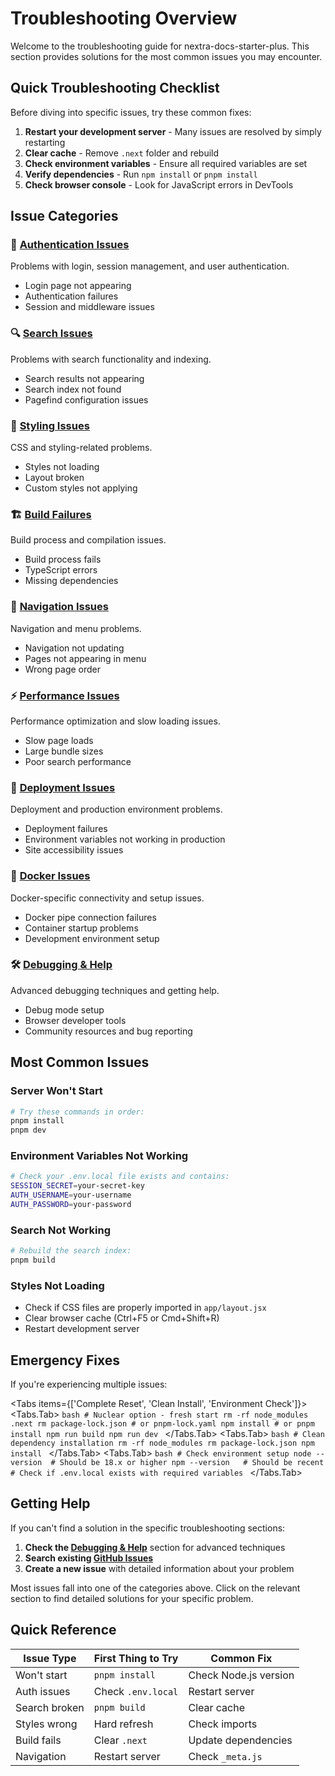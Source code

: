 
# Troubleshooting Overview

Welcome to the troubleshooting guide for nextra-docs-starter-plus. This section provides solutions for the most common issues you may encounter.

## Quick Troubleshooting Checklist

Before diving into specific issues, try these common fixes:

1. **Restart your development server** - Many issues are resolved by simply restarting
2. **Clear cache** - Remove `.next` folder and rebuild
3. **Check environment variables** - Ensure all required variables are set
4. **Verify dependencies** - Run `npm install` or `pnpm install`
5. **Check browser console** - Look for JavaScript errors in DevTools

## Issue Categories

### 🔐 [Authentication Issues](/troubleshooting/authentication_issues)
Problems with login, session management, and user authentication.
- Login page not appearing
- Authentication failures
- Session and middleware issues

### 🔍 [Search Issues](/troubleshooting/search_issues)  
Problems with search functionality and indexing.
- Search results not appearing
- Search index not found
- Pagefind configuration issues

### 🎨 [Styling Issues](/troubleshooting/styling_issues)
CSS and styling-related problems.
- Styles not loading
- Layout broken
- Custom styles not applying

### 🏗️ [Build Failures](/troubleshooting/build_failures)
Build process and compilation issues.
- Build process fails
- TypeScript errors
- Missing dependencies

### 🧭 [Navigation Issues](/troubleshooting/navigation_issues)
Navigation and menu problems.
- Navigation not updating
- Pages not appearing in menu
- Wrong page order

### ⚡ [Performance Issues](/troubleshooting/performance_issues)
Performance optimization and slow loading issues.
- Slow page loads
- Large bundle sizes
- Poor search performance

### 🚀 [Deployment Issues](/troubleshooting/deployment_issues)
Deployment and production environment problems.
- Deployment failures
- Environment variables not working in production
- Site accessibility issues

### 🐳 [Docker Issues](/troubleshooting/docker_troubleshooting)
Docker-specific connectivity and setup issues.
- Docker pipe connection failures
- Container startup problems
- Development environment setup

### 🛠️ [Debugging & Help](/troubleshooting/debugging_help)
Advanced debugging techniques and getting help.
- Debug mode setup
- Browser developer tools
- Community resources and bug reporting

## Most Common Issues

### Server Won't Start
```bash
# Try these commands in order:
pnpm install
pnpm dev
```

### Environment Variables Not Working
```bash
# Check your .env.local file exists and contains:
SESSION_SECRET=your-secret-key
AUTH_USERNAME=your-username
AUTH_PASSWORD=your-password
```

### Search Not Working
```bash
# Rebuild the search index:
pnpm build
```

### Styles Not Loading
- Check if CSS files are properly imported in `app/layout.jsx`
- Clear browser cache (Ctrl+F5 or Cmd+Shift+R)
- Restart development server

## Emergency Fixes

If you're experiencing multiple issues:

<Tabs items={['Complete Reset', 'Clean Install', 'Environment Check']}>
  <Tabs.Tab>
    ```bash
    # Nuclear option - fresh start
    rm -rf node_modules .next
    rm package-lock.json # or pnpm-lock.yaml
    npm install # or pnpm install
    npm run build
    npm run dev
    ```
  </Tabs.Tab>
  <Tabs.Tab>
    ```bash
    # Clean dependency installation
    rm -rf node_modules
    rm package-lock.json
    npm install
    ```
  </Tabs.Tab>
  <Tabs.Tab>
    ```bash
    # Check environment setup
    node --version  # Should be 18.x or higher
    npm --version   # Should be recent
    # Check if .env.local exists with required variables
    ```
  </Tabs.Tab>
</Tabs>

## Getting Help

If you can't find a solution in the specific troubleshooting sections:

1. **Check the [Debugging & Help](/troubleshooting/debugging_help)** section for advanced techniques
2. **Search existing [GitHub Issues](https://github.com/we-digital/nextra-docs-starter-plus/issues)**
3. **Create a new issue** with detailed information about your problem

<Callout type="info">
  Most issues fall into one of the categories above. Click on the relevant section to find detailed solutions for your specific problem.
</Callout>

## Quick Reference

| Issue Type | First Thing to Try | Common Fix |
|------------|-------------------|------------|
| Won't start | `pnpm install` | Check Node.js version |
| Auth issues | Check `.env.local` | Restart server |
| Search broken | `pnpm build` | Clear cache |
| Styles wrong | Hard refresh | Check imports |
| Build fails | Clear `.next` | Update dependencies |
| Navigation | Restart server | Check `_meta.js` | 